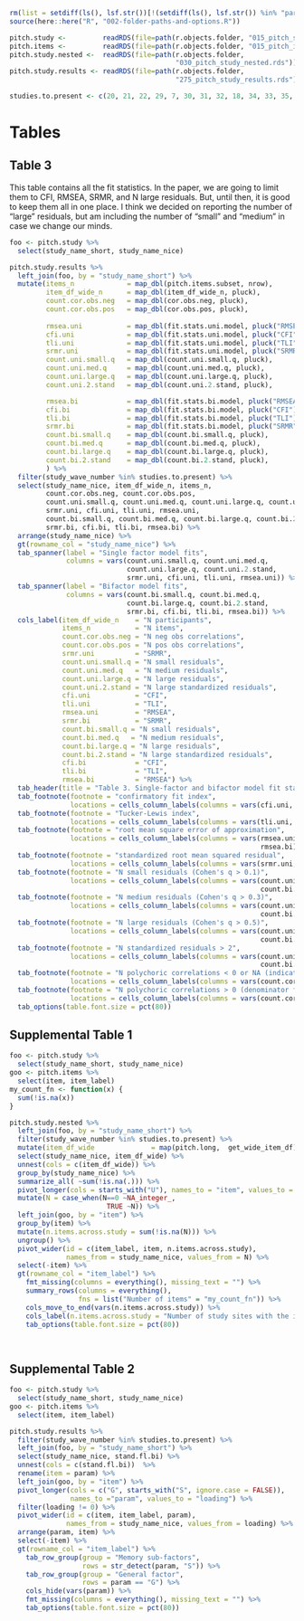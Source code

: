 

```r
rm(list = setdiff(ls(), lsf.str())[!(setdiff(ls(), lsf.str()) %in% "params")])
source(here::here("R", "002-folder-paths-and-options.R"))

pitch.study <-         readRDS(file=path(r.objects.folder, "015_pitch_study.rds"))
pitch.items <-         readRDS(file=path(r.objects.folder, "015_pitch_items.rds"))
pitch.study.nested <-  readRDS(file=path(r.objects.folder,
                                         "030_pitch_study_nested.rds"))
pitch.study.results <- readRDS(file=path(r.objects.folder,
                                         "275_pitch_study_results.rds"))
```

```r
studies.to.present <- c(20, 21, 22, 29, 7, 30, 31, 32, 18, 34, 33, 35, 36, 37, 38, 39, 44)

```

# Tables

## Table 3

This table contains all the fit statistics.  In the paper, we are going to limit them to CFI, RMSEA, SRMR, and N large residuals.  But, until then, it is good to keep them all in one place.  I think we decided on reporting the number of "large" residuals, but am including the number of "small" and "medium" in case we change our minds.

```r
foo <- pitch.study %>%
  select(study_name_short, study_name_nice)

pitch.study.results %>%
  left_join(foo, by = "study_name_short") %>%
  mutate(items_n             = map_dbl(pitch.items.subset, nrow),
         item_df_wide_n      = map_dbl(item_df_wide_n, pluck),
         count.cor.obs.neg   = map_dbl(cor.obs.neg, pluck),
         count.cor.obs.pos   = map_dbl(cor.obs.pos, pluck),
         
         rmsea.uni           = map_dbl(fit.stats.uni.model, pluck("RMSEA_Estimate")),
         cfi.uni             = map_dbl(fit.stats.uni.model, pluck("CFI")),
         tli.uni             = map_dbl(fit.stats.uni.model, pluck("TLI")),
         srmr.uni            = map_dbl(fit.stats.uni.model, pluck("SRMR")),
         count.uni.small.q   = map_dbl(count.uni.small.q, pluck),
         count.uni.med.q     = map_dbl(count.uni.med.q, pluck),
         count.uni.large.q   = map_dbl(count.uni.large.q, pluck),
         count.uni.2.stand   = map_dbl(count.uni.2.stand, pluck),

         rmsea.bi            = map_dbl(fit.stats.bi.model, pluck("RMSEA_Estimate")),
         cfi.bi              = map_dbl(fit.stats.bi.model, pluck("CFI")),
         tli.bi              = map_dbl(fit.stats.bi.model, pluck("TLI")),
         srmr.bi             = map_dbl(fit.stats.bi.model, pluck("SRMR")),
         count.bi.small.q    = map_dbl(count.bi.small.q, pluck),
         count.bi.med.q      = map_dbl(count.bi.med.q, pluck),
         count.bi.large.q    = map_dbl(count.bi.large.q, pluck),
         count.bi.2.stand    = map_dbl(count.bi.2.stand, pluck),
         ) %>%
  filter(study_wave_number %in% studies.to.present) %>%
  select(study_name_nice, item_df_wide_n, items_n, 
         count.cor.obs.neg, count.cor.obs.pos,
         count.uni.small.q, count.uni.med.q, count.uni.large.q, count.uni.2.stand,
         srmr.uni, cfi.uni, tli.uni, rmsea.uni,
         count.bi.small.q, count.bi.med.q, count.bi.large.q, count.bi.2.stand,
         srmr.bi, cfi.bi, tli.bi, rmsea.bi) %>%
  arrange(study_name_nice) %>%
  gt(rowname_col = "study_name_nice") %>%
  tab_spanner(label = "Single factor model fits", 
              columns = vars(count.uni.small.q, count.uni.med.q, 
                             count.uni.large.q, count.uni.2.stand,
                             srmr.uni, cfi.uni, tli.uni, rmsea.uni)) %>%
  tab_spanner(label = "Bifactor model fits", 
              columns = vars(count.bi.small.q, count.bi.med.q, 
                             count.bi.large.q, count.bi.2.stand, 
                             srmr.bi, cfi.bi, tli.bi, rmsea.bi)) %>%
  cols_label(item_df_wide_n    = "N participants", 
             items_n           = "N items", 
             count.cor.obs.neg = "N neg obs correlations",
             count.cor.obs.pos = "N pos obs correlations", 
             srmr.uni          = "SRMR", 
             count.uni.small.q = "N small residuals",
             count.uni.med.q   = "N medium residuals",
             count.uni.large.q = "N large residuals",
             count.uni.2.stand = "N large standardized residuals",
             cfi.uni           = "CFI", 
             tli.uni           = "TLI", 
             rmsea.uni         = "RMSEA",
             srmr.bi           = "SRMR", 
             count.bi.small.q = "N small residuals",
             count.bi.med.q   = "N medium residuals",
             count.bi.large.q = "N large residuals", 
             count.bi.2.stand = "N large standardized residuals",
             cfi.bi            = "CFI", 
             tli.bi            = "TLI", 
             rmsea.bi          = "RMSEA") %>%
  tab_header(title = "Table 3. Single-factor and bifactor model fit statistics, US Health and Retirement Study and International Partner Studies") %>%
  tab_footnote(footnote = "confirmatory fit index",
               locations = cells_column_labels(columns = vars(cfi.uni, cfi.bi))) %>%
  tab_footnote(footnote = "Tucker-Lewis index",
               locations = cells_column_labels(columns = vars(tli.uni, tli.bi))) %>%
  tab_footnote(footnote = "root mean square error of approximation",
               locations = cells_column_labels(columns = vars(rmsea.uni, 
                                                              rmsea.bi))) %>%
  tab_footnote(footnote = "standardized root mean squared residual",
               locations = cells_column_labels(columns = vars(srmr.uni, srmr.bi))) %>%
  tab_footnote(footnote = "N small residuals (Cohen's q > 0.1)",
               locations = cells_column_labels(columns = vars(count.uni.small.q,
                                                              count.bi.small.q))) %>%
  tab_footnote(footnote = "N medium residuals (Cohen's q > 0.3)",
               locations = cells_column_labels(columns = vars(count.uni.med.q,
                                                              count.bi.med.q))) %>%
  tab_footnote(footnote = "N large residuals (Cohen's q > 0.5)",
               locations = cells_column_labels(columns = vars(count.uni.large.q,
                                                              count.bi.large.q))) %>%
  tab_footnote(footnote = "N standardized residuals > 2",
               locations = cells_column_labels(columns = vars(count.uni.2.stand,
                                                              count.bi.2.stand))) %>%
  tab_footnote(footnote = "N polychoric correlations < 0 or NA (indicative of empty cell between item pairs, and warrants follow-up)",
               locations = cells_column_labels(columns = vars(count.cor.obs.neg))) %>%
  tab_footnote(footnote = "N polychoric correlations > 0 (denominator for effect sizes)",
               locations = cells_column_labels(columns = vars(count.cor.obs.pos))) %>%
  tab_options(table.font.size = pct(80))

```  

## Supplemental Table 1

```r
foo <- pitch.study %>%
  select(study_name_short, study_name_nice)
goo <- pitch.items %>%
  select(item, item_label)
my_count_fn <- function(x) {
  sum(!is.na(x))
}

pitch.study.nested %>%
  left_join(foo, by = "study_name_short") %>%
  filter(study_wave_number %in% studies.to.present) %>%
  mutate(item_df_wide              = map(pitch.long,  get_wide_item_df)) %>%
  select(study_name_nice, item_df_wide) %>%
  unnest(cols = c(item_df_wide)) %>%
  group_by(study_name_nice) %>%
  summarize_all( ~sum(!is.na(.))) %>%
  pivot_longer(cols = starts_with("U"), names_to = "item", values_to = "N") %>%
  mutate(N = case_when(N==0 ~NA_integer_,
                        TRUE ~N)) %>%
  left_join(goo, by = "item") %>%
  group_by(item) %>%
  mutate(n.items.across.study = sum(!is.na(N))) %>%
  ungroup() %>%
  pivot_wider(id = c(item_label, item, n.items.across.study),
              names_from = study_name_nice, values_from = N) %>%
  select(-item) %>%
  gt(rowname_col = "item_label") %>%
    fmt_missing(columns = everything(), missing_text = "") %>%
    summary_rows(columns = everything(),
                 fns = list("Number of items" = "my_count_fn")) %>%
    cols_move_to_end(vars(n.items.across.study)) %>%
    cols_label(n.items.across.study = "Number of study sites with the item") %>%
    tab_options(table.font.size = pct(80))

  

```

## Supplemental Table 2

```r
foo <- pitch.study %>%
  select(study_name_short, study_name_nice)
goo <- pitch.items %>%
  select(item, item_label)

pitch.study.results %>%
  filter(study_wave_number %in% studies.to.present) %>%
  left_join(foo, by = "study_name_short") %>%
  select(study_name_nice, stand.fl.bi) %>%
  unnest(cols = c(stand.fl.bi))  %>%
  rename(item = param) %>%
  left_join(goo, by = "item") %>%
  pivot_longer(cols = c("G", starts_with("S", ignore.case = FALSE)), 
               names_to ="param", values_to = "loading") %>%
  filter(loading != 0) %>%
  pivot_wider(id = c(item, item_label, param), 
              names_from = study_name_nice, values_from = loading) %>%
  arrange(param, item) %>%
  select(-item) %>%
  gt(rowname_col = "item_label") %>%
    tab_row_group(group = "Memory sub-factors",
                  rows = str_detect(param, "S")) %>%
    tab_row_group(group = "General factor",
                  rows = param == "G") %>%
    cols_hide(vars(param)) %>%
    fmt_missing(columns = everything(), missing_text = "") %>%
    tab_options(table.font.size = pct(80))

```  
